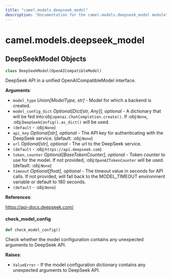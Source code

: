 ```yaml
---
title: "camel.models.deepseek_model"
description: "Documentation for the camel.models.deepseek_model module"
---
```


<a id="camel.models.deepseek_model"></a>

# camel.models.deepseek\_model

<a id="camel.models.deepseek_model.DeepSeekModel"></a>

## DeepSeekModel Objects

```python
class DeepSeekModel(OpenAICompatibleModel)
```

DeepSeek API in a unified OpenAICompatibleModel interface.

**Arguments**:

- `model_type` _Union[ModelType, str]_ - Model for which a backend is
  created.
- `model_config_dict` _Optional[Dict[str, Any]], optional_ - A dictionary
  that will be fed into:obj:`openai.ChatCompletion.create()`. If
  :obj:`None`, :obj:`DeepSeekConfig().as_dict()` will be used.
- `(default` - :obj:`None`)
- `api_key` _Optional[str], optional_ - The API key for authenticating with
  the DeepSeek service. (default: :obj:`None`)
- `url` _Optional[str], optional_ - The url to the DeepSeek service.
- `(default` - :obj:`https://api.deepseek.com`)
- `token_counter` _Optional[BaseTokenCounter], optional_ - Token counter to
  use for the model. If not provided, :obj:`OpenAITokenCounter`
  will be used. (default: :obj:`None`)
- `timeout` _Optional[float], optional_ - The timeout value in seconds for
  API calls. If not provided, will fall back to the MODEL_TIMEOUT
  environment variable or default to 180 seconds.
- `(default` - :obj:`None`)
  

**References**:

  https://api-docs.deepseek.com/

<a id="camel.models.deepseek_model.DeepSeekModel.check_model_config"></a>

#### check\_model\_config

```python
def check_model_config()
```

Check whether the model configuration contains any
unexpected arguments to DeepSeek API.

**Raises**:

- `ValueError` - If the model configuration dictionary contains any
  unexpected arguments to DeepSeek API.

